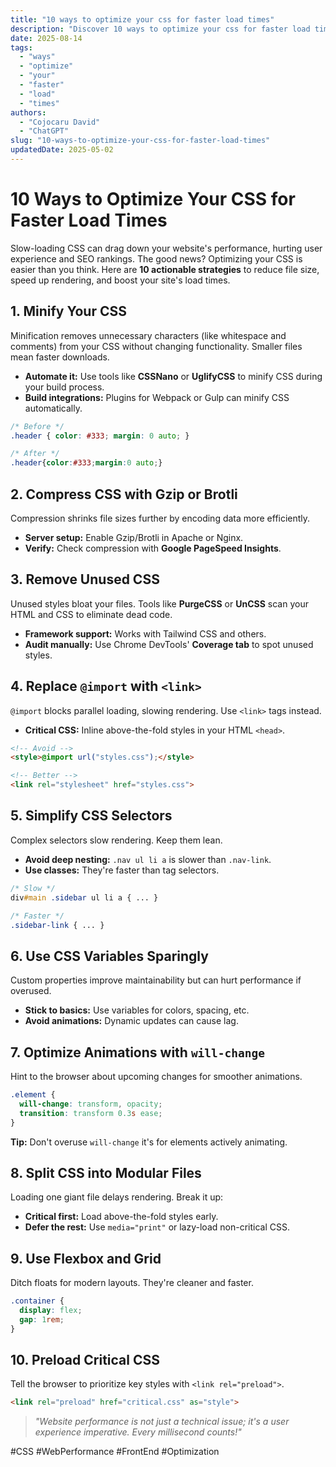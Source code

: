 ```yaml
---
title: "10 ways to optimize your css for faster load times"
description: "Discover 10 ways to optimize your css for faster load times with this in-depth guide, providing actionable insights and practical tips to boost your knowledge and results."
date: 2025-08-14
tags:
  - "ways"
  - "optimize"
  - "your"
  - "faster"
  - "load"
  - "times"
authors:
  - "Cojocaru David"
  - "ChatGPT"
slug: "10-ways-to-optimize-your-css-for-faster-load-times"
updatedDate: 2025-05-02
---
```


# 10 Ways to Optimize Your CSS for Faster Load Times  

Slow-loading CSS can drag down your website's performance, hurting user experience and SEO rankings. The good news? Optimizing your CSS is easier than you think. Here are **10 actionable strategies** to reduce file size, speed up rendering, and boost your site's load times.  

## 1. Minify Your CSS  

Minification removes unnecessary characters (like whitespace and comments) from your CSS without changing functionality. Smaller files mean faster downloads.  

- **Automate it:** Use tools like **CSSNano** or **UglifyCSS** to minify CSS during your build process.  
- **Build integrations:** Plugins for Webpack or Gulp can minify CSS automatically.  

```css
/* Before */
.header { color: #333; margin: 0 auto; }

/* After */
.header{color:#333;margin:0 auto;}
```

## 2. Compress CSS with Gzip or Brotli  

Compression shrinks file sizes further by encoding data more efficiently.  

- **Server setup:** Enable Gzip/Brotli in Apache or Nginx.  
- **Verify:** Check compression with **Google PageSpeed Insights**.  

## 3. Remove Unused CSS  

Unused styles bloat your files. Tools like **PurgeCSS** or **UnCSS** scan your HTML and CSS to eliminate dead code.  

- **Framework support:** Works with Tailwind CSS and others.  
- **Audit manually:** Use Chrome DevTools' **Coverage tab** to spot unused styles.  

## 4. Replace `@import` with `<link>`  

`@import` blocks parallel loading, slowing rendering. Use `<link>` tags instead.  

- **Critical CSS:** Inline above-the-fold styles in your HTML `<head>`.  

```html
<!-- Avoid -->
<style>@import url("styles.css");</style>

<!-- Better -->
<link rel="stylesheet" href="styles.css">
```

## 5. Simplify CSS Selectors  

Complex selectors slow rendering. Keep them lean.  

- **Avoid deep nesting:** `.nav ul li a` is slower than `.nav-link`.  
- **Use classes:** They're faster than tag selectors.  

```css
/* Slow */
div#main .sidebar ul li a { ... }

/* Faster */
.sidebar-link { ... }
```

## 6. Use CSS Variables Sparingly  

Custom properties improve maintainability but can hurt performance if overused.  

- **Stick to basics:** Use variables for colors, spacing, etc.  
- **Avoid animations:** Dynamic updates can cause lag.  

## 7. Optimize Animations with `will-change`  

Hint to the browser about upcoming changes for smoother animations.  

```css
.element {
  will-change: transform, opacity;
  transition: transform 0.3s ease;
}
```

**Tip:** Don't overuse `will-change` it's for elements actively animating.  

## 8. Split CSS into Modular Files  

Loading one giant file delays rendering. Break it up:  

- **Critical first:** Load above-the-fold styles early.  
- **Defer the rest:** Use `media="print"` or lazy-load non-critical CSS.  

## 9. Use Flexbox and Grid  

Ditch floats for modern layouts. They're cleaner and faster.  

```css
.container {
  display: flex;
  gap: 1rem;
}
```

## 10. Preload Critical CSS  

Tell the browser to prioritize key styles with `<link rel="preload">`.  

```html
<link rel="preload" href="critical.css" as="style">
```

> _"Website performance is not just a technical issue; it's a user experience imperative. Every millisecond counts!"_  

#CSS #WebPerformance #FrontEnd #Optimization